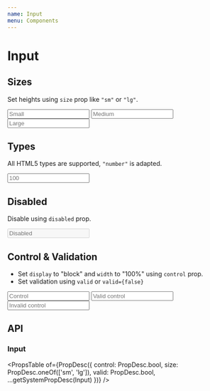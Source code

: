 ```yaml
---
name: Input
menu: Components
---
```



# Input

## Sizes

Set heights using `size` prop like `"sm"` or `"lg"`.

<Playground>
  <BlockList>
    <Input size="sm" placeholder="Small" />
    <Input placeholder="Medium" />
    <Input size="lg" placeholder="Large" />
  </BlockList>
</Playground>

## Types

All HTML5 types are supported, `"number"` is adapted.

<Playground>
  <Input type="number" placeholder="100" />
</Playground>

## Disabled

Disable using `disabled` prop.

<Playground>
  <Input disabled placeholder="Disabled" />
</Playground>

## Control & Validation

* Set `display` to "block" and `width` to "100%" using `control` prop.
* Set validation using `valid` or `valid={false}`

<Playground>
  <BlockList>
    <Input control placeholder="Control" />
    <Input control valid placeholder="Valid control" />
    <Input control valid={false} placeholder="Invalid control" />
  </BlockList>
</Playground>

## API

### Input

<PropsTable
  of={PropDesc({
    control: PropDesc.bool,
    size: PropDesc.oneOf(['sm', 'lg']),
    valid: PropDesc.bool,
    ...getSystemPropDesc(Input)
  })}
/>
